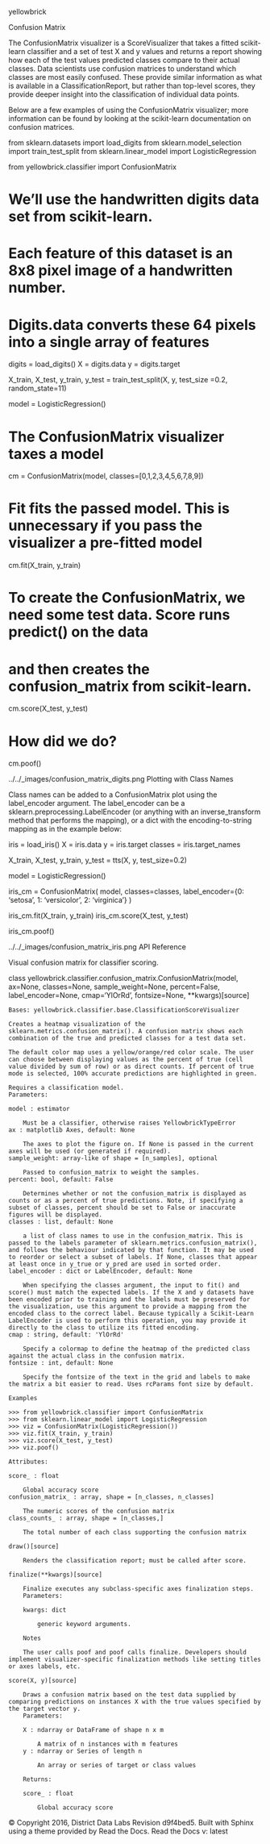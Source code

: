 
yellowbrick


Confusion Matrix

The ConfusionMatrix visualizer is a ScoreVisualizer that takes a fitted scikit-learn classifier and a set of test X and y values and returns a report showing how each of the test values predicted classes compare to their actual classes. Data scientists use confusion matrices to understand which classes are most easily confused. These provide similar information as what is available in a ClassificationReport, but rather than top-level scores, they provide deeper insight into the classification of individual data points.

Below are a few examples of using the ConfusionMatrix visualizer; more information can be found by looking at the scikit-learn documentation on confusion matrices.

from sklearn.datasets import load_digits
from sklearn.model_selection import train_test_split
from sklearn.linear_model import LogisticRegression

from yellowbrick.classifier import ConfusionMatrix

# We'll use the handwritten digits data set from scikit-learn.
# Each feature of this dataset is an 8x8 pixel image of a handwritten number.
# Digits.data converts these 64 pixels into a single array of features
digits = load_digits()
X = digits.data
y = digits.target

X_train, X_test, y_train, y_test = train_test_split(X, y, test_size =0.2, random_state=11)

model = LogisticRegression()

# The ConfusionMatrix visualizer taxes a model
cm = ConfusionMatrix(model, classes=[0,1,2,3,4,5,6,7,8,9])

# Fit fits the passed model. This is unnecessary if you pass the visualizer a pre-fitted model
cm.fit(X_train, y_train)

# To create the ConfusionMatrix, we need some test data. Score runs predict() on the data
# and then creates the confusion_matrix from scikit-learn.
cm.score(X_test, y_test)

# How did we do?
cm.poof()

../../_images/confusion_matrix_digits.png
Plotting with Class Names

Class names can be added to a ConfusionMatrix plot using the label_encoder argument. The label_encoder can be a sklearn.preprocessing.LabelEncoder (or anything with an inverse_transform method that performs the mapping), or a dict with the encoding-to-string mapping as in the example below:

iris = load_iris()
X = iris.data
y = iris.target
classes = iris.target_names

X_train, X_test, y_train, y_test = tts(X, y, test_size=0.2)

model = LogisticRegression()

iris_cm = ConfusionMatrix(
    model, classes=classes,
    label_encoder={0: 'setosa', 1: 'versicolor', 2: 'virginica'}
)

iris_cm.fit(X_train, y_train)
iris_cm.score(X_test, y_test)

iris_cm.poof()

../../_images/confusion_matrix_iris.png
API Reference

Visual confusion matrix for classifier scoring.

class yellowbrick.classifier.confusion_matrix.ConfusionMatrix(model, ax=None, classes=None, sample_weight=None, percent=False, label_encoder=None, cmap='YlOrRd', fontsize=None, **kwargs)[source]

    Bases: yellowbrick.classifier.base.ClassificationScoreVisualizer

    Creates a heatmap visualization of the sklearn.metrics.confusion_matrix(). A confusion matrix shows each combination of the true and predicted classes for a test data set.

    The default color map uses a yellow/orange/red color scale. The user can choose between displaying values as the percent of true (cell value divided by sum of row) or as direct counts. If percent of true mode is selected, 100% accurate predictions are highlighted in green.

    Requires a classification model.
    Parameters:	

    model : estimator

        Must be a classifier, otherwise raises YellowbrickTypeError
    ax : matplotlib Axes, default: None

        The axes to plot the figure on. If None is passed in the current axes will be used (or generated if required).
    sample_weight: array-like of shape = [n_samples], optional

        Passed to confusion_matrix to weight the samples.
    percent: bool, default: False

        Determines whether or not the confusion_matrix is displayed as counts or as a percent of true predictions. Note, if specifying a subset of classes, percent should be set to False or inaccurate figures will be displayed.
    classes : list, default: None

        a list of class names to use in the confusion_matrix. This is passed to the labels parameter of sklearn.metrics.confusion_matrix(), and follows the behaviour indicated by that function. It may be used to reorder or select a subset of labels. If None, classes that appear at least once in y_true or y_pred are used in sorted order.
    label_encoder : dict or LabelEncoder, default: None

        When specifying the classes argument, the input to fit() and score() must match the expected labels. If the X and y datasets have been encoded prior to training and the labels must be preserved for the visualization, use this argument to provide a mapping from the encoded class to the correct label. Because typically a Scikit-Learn LabelEncoder is used to perform this operation, you may provide it directly to the class to utilize its fitted encoding.
    cmap : string, default: 'YlOrRd'

        Specify a colormap to define the heatmap of the predicted class against the actual class in the confusion matrix.
    fontsize : int, default: None

        Specify the fontsize of the text in the grid and labels to make the matrix a bit easier to read. Uses rcParams font size by default.

    Examples

    >>> from yellowbrick.classifier import ConfusionMatrix
    >>> from sklearn.linear_model import LogisticRegression
    >>> viz = ConfusionMatrix(LogisticRegression())
    >>> viz.fit(X_train, y_train)
    >>> viz.score(X_test, y_test)
    >>> viz.poof()

    Attributes:	

    score_ : float

        Global accuracy score
    confusion_matrix_ : array, shape = [n_classes, n_classes]

        The numeric scores of the confusion matrix
    class_counts_ : array, shape = [n_classes,]

        The total number of each class supporting the confusion matrix

    draw()[source]

        Renders the classification report; must be called after score.

    finalize(**kwargs)[source]

        Finalize executes any subclass-specific axes finalization steps.
        Parameters:	

        kwargs: dict

            generic keyword arguments.

        Notes

        The user calls poof and poof calls finalize. Developers should implement visualizer-specific finalization methods like setting titles or axes labels, etc.

    score(X, y)[source]

        Draws a confusion matrix based on the test data supplied by comparing predictions on instances X with the true values specified by the target vector y.
        Parameters:	

        X : ndarray or DataFrame of shape n x m

            A matrix of n instances with m features
        y : ndarray or Series of length n

            An array or series of target or class values

        Returns:	

        score_ : float

            Global accuracy score

© Copyright 2016, District Data Labs Revision d9f4bed5.
Built with Sphinx using a theme provided by Read the Docs.
Read the Docs v: latest
